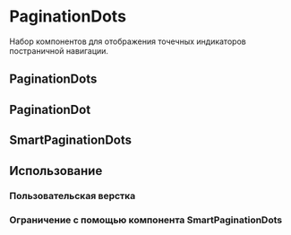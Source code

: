 



<Meta title="Controls/PaginationDots" decorators={[InSpacing]} />

# PaginationDots
Набор компонентов для отображения точечных индикаторов постраничной навигации.

## PaginationDots
<Description of={PaginationDots} />

## PaginationDot
<Description of={PaginationDot} />

## SmartPaginationDots
<Description of={SmartPaginationDots} />
<Props of={SmartPaginationDots} />

## Использование

### Пользовательская верстка
<Canvas>
    <Story name="Default" story={stories.Default} />
</Canvas>

### Ограничение с помощью компонента SmartPaginationDots
<Canvas>
    <Story name="Limited" story={stories.Limited} />
</Canvas>
